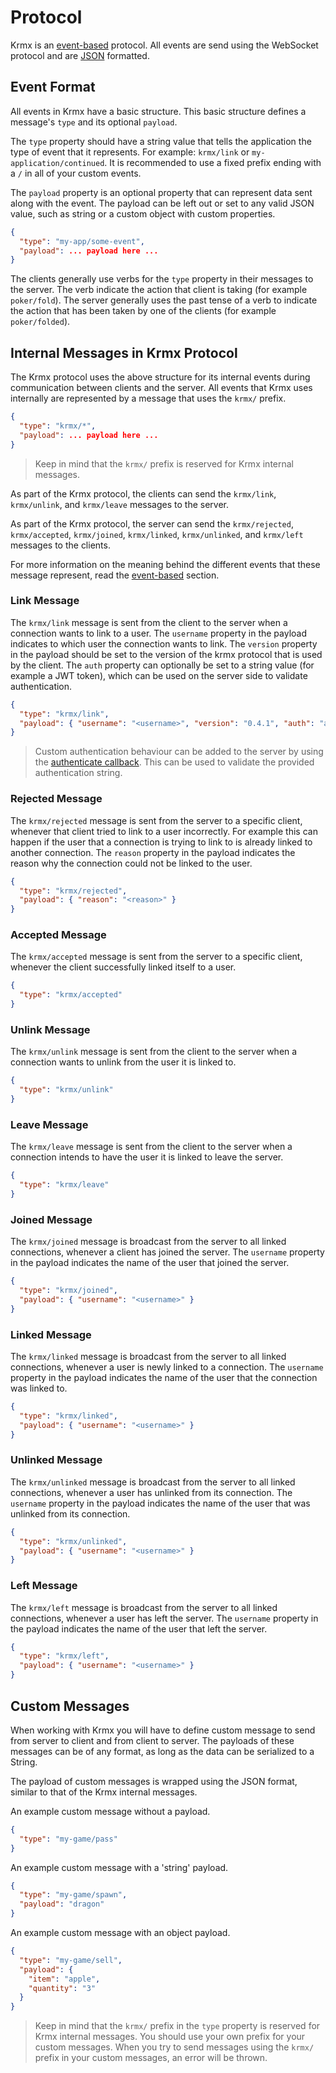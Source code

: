 # Protocol
Krmx is an [event-based](/learn/event-based) protocol. All events are send using the WebSocket protocol and are [JSON](https://www.json.org/json-en.html) formatted.

## Event Format
All events in Krmx have a basic structure. This basic structure defines a message's `type` and its optional `payload`.

The `type` property should have a string value that tells the application the type of event that it represents. For example: `krmx/link` or `my-application/continued`. It is recommended to use a fixed prefix ending with a `/` in all of your custom events.

The `payload` property is an optional property that can represent data sent along with the event. The payload can be left out or set to any valid JSON value, such as string or a custom object with custom properties.

```json
{
  "type": "my-app/some-event",
  "payload": ... payload here ...
}
```

The clients generally use verbs for the `type` property in their messages to the server. The verb indicate the action that client is taking (for example `poker/fold`). The server generally uses the past tense of a verb to indicate the action that has been taken by one of the clients (for example `poker/folded`).

## Internal Messages in Krmx Protocol
The Krmx protocol uses the above structure for its internal events during communication between clients and the server. All events that Krmx uses internally are represented by a message that uses the `krmx/` prefix.

```json
{
  "type": "krmx/*",
  "payload": ... payload here ...
}
```

> Keep in mind that the `krmx/` prefix is reserved for Krmx internal messages.

As part of the Krmx protocol, the clients can send the `krmx/link`, `krmx/unlink`, and `krmx/leave` messages to the server.

As part of the Krmx protocol, the server can send the `krmx/rejected`, `krmx/accepted`, `krmx/joined`, `krmx/linked`, `krmx/unlinked`, and `krmx/left` messages to the clients.

For more information on the meaning behind the different events that these message represent, read the [event-based](/learn/event-based) section.

### Link Message
The `krmx/link` message is sent from the client to the server when a connection wants to link to a user. The `username` property in the payload indicates to which user the connection wants to link. The `version` property in the payload should be set to the version of the krmx protocol that is used by the client. The `auth` property can optionally be set to a string value (for example a JWT token), which can be used on the server side to validate authentication.

```json
{
  "type": "krmx/link",
  "payload": { "username": "<username>", "version": "0.4.1", "auth": "abc123def" }
}
```

> Custom authentication behaviour can be added to the server by using the [authenticate callback](/krmx-api/server). This can be used to validate the provided authentication string.

### Rejected Message
The `krmx/rejected` message is sent from the server to a specific client, whenever that client tried to link to a user incorrectly. For example this can happen if the user that a connection is trying to link to is already linked to another connection. The `reason` property in the payload indicates the reason why the connection could not be linked to the user.

```json
{
  "type": "krmx/rejected",
  "payload": { "reason": "<reason>" }
}
```

### Accepted Message
The `krmx/accepted` message is sent from the server to a specific client, whenever the client successfully linked itself to a user.

```json
{
  "type": "krmx/accepted"
}
```

### Unlink Message
The `krmx/unlink` message is sent from the client to the server when a connection wants to unlink from the user it is linked to.

```json
{
  "type": "krmx/unlink"
}
```

### Leave Message
The `krmx/leave` message is sent from the client to the server when a connection intends to have the user it is linked to leave the server.

```json
{
  "type": "krmx/leave"
}
```

### Joined Message
The `krmx/joined` message is broadcast from the server to all linked connections, whenever a client has joined the server. The `username` property in the payload indicates the name of the user that joined the server.

```json
{
  "type": "krmx/joined",
  "payload": { "username": "<username>" }
}
```

### Linked Message
The `krmx/linked` message is broadcast from the server to all linked connections, whenever a user is newly linked to a connection. The `username` property in the payload indicates the name of the user that the connection was linked to.

```json
{
  "type": "krmx/linked",
  "payload": { "username": "<username>" }
}
```

### Unlinked Message
The `krmx/unlinked` message is broadcast from the server to all linked connections, whenever a user has unlinked from its connection. The `username` property in the payload indicates the name of the user that was unlinked from its connection.

```json
{
  "type": "krmx/unlinked",
  "payload": { "username": "<username>" }
}
```

### Left Message
The `krmx/left` message is broadcast from the server to all linked connections, whenever a user has left the server. The `username` property in the payload indicates the name of the user that left the server.

```json
{
  "type": "krmx/left",
  "payload": { "username": "<username>" }
}
```

## Custom Messages
When working with Krmx you will have to define custom message to send from server to client and from client to server. The payloads of these messages can be of any format, as long as the data can be serialized to a String.

The payload of custom messages is wrapped using the JSON format, similar to that of the Krmx internal messages.

An example custom message without a payload.
```json
{
  "type": "my-game/pass"
}
```

An example custom message with a 'string' payload.
```json
{
  "type": "my-game/spawn",
  "payload": "dragon"
}
```

An example custom message with an object payload.
```json
{
  "type": "my-game/sell",
  "payload": {
    "item": "apple",
    "quantity": "3"
  }
}
```

> Keep in mind that the `krmx/` prefix in the `type` property is reserved for Krmx internal messages. You should use your own prefix for your custom messages. When you try to send messages using the `krmx/` prefix in your custom messages, an error will be thrown.
